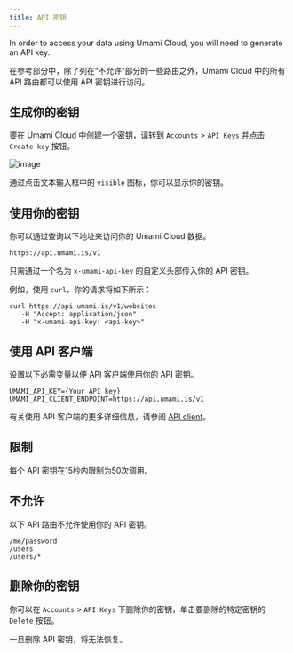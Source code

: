```yaml
---
title: API 密钥
---
```


In order to access your data using Umami Cloud, you will need to generate an API key.

在参考部分中，除了列在“不允许”部分的一些路由之外，Umami Cloud 中的所有 API 路由都可以使用 API 密钥进行访问。

## 生成你的密钥

要在 Umami Cloud 中创建一个密钥，请转到 `Accounts` > `API Keys` 并点击 `Create key` 按钮。

![image](/images/cloud/create-api-key.png)

通过点击文本输入框中的 `visible` 图标，你可以显示你的密钥。

## 使用你的密钥

你可以通过查询以下地址来访问你的 Umami Cloud 数据。

`https://api.umami.is/v1`

只需通过一个名为 `x-umami-api-key` 的自定义头部传入你的 API 密钥。

例如，使用 `curl`，你的请求将如下所示：

```shell
curl https://api.umami.is/v1/websites
   -H "Accept: application/json"
   -H "x-umami-api-key: <api-key>"
```

## 使用 API 客户端

设置以下必需变量以便 API 客户端使用你的 API 密钥。

```dotenv
UMAMI_API_KEY={Your API key}
UMAMI_API_CLIENT_ENDPOINT=https://api.umami.is/v1
```

有关使用 API 客户端的更多详细信息，请参阅 [API client](/docs/api/api-client)。

## 限制

每个 API 密钥在15秒内限制为50次调用。

## 不允许

以下 API 路由不允许使用你的 API 密钥。

```text
/me/password
/users
/users/*
```

## 删除你的密钥

你可以在 `Accounts` > `API Keys` 下删除你的密钥，单击要删除的特定密钥的 `Delete` 按钮。

一旦删除 API 密钥，将无法恢复。
